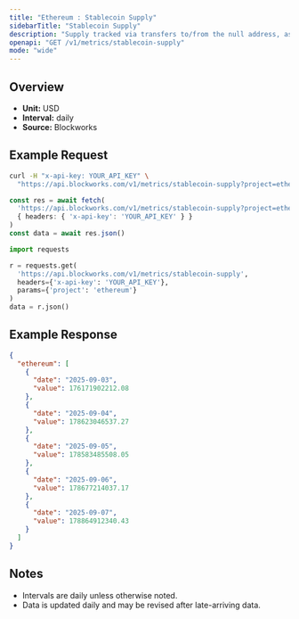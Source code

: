 ```yaml
---
title: "Ethereum : Stablecoin Supply"
sidebarTitle: "Stablecoin Supply"
description: "Supply tracked via transfers to/from the null address, as well as distinct issuance and redemption events for supported stablecoins. Circulating supply remove supply held in bridges, token treasuries, and known mint/burn addresses."
openapi: "GET /v1/metrics/stablecoin-supply"
mode: "wide"
---
```


## Overview

- **Unit:** USD
- **Interval:** daily
- **Source:** Blockworks

## Example Request

<CodeGroup>

```bash cURL
curl -H "x-api-key: YOUR_API_KEY" \
  "https://api.blockworks.com/v1/metrics/stablecoin-supply?project=ethereum"
```

```typescript TypeScript
const res = await fetch(
  'https://api.blockworks.com/v1/metrics/stablecoin-supply?project=ethereum',
  { headers: { 'x-api-key': 'YOUR_API_KEY' } }
)
const data = await res.json()
```

```python Python
import requests

r = requests.get(
  'https://api.blockworks.com/v1/metrics/stablecoin-supply',
  headers={'x-api-key': 'YOUR_API_KEY'},
  params={'project': 'ethereum'}
)
data = r.json()
```

</CodeGroup>

## Example Response

```json
{
  "ethereum": [
    {
      "date": "2025-09-03",
      "value": 176171902212.08
    },
    {
      "date": "2025-09-04",
      "value": 178623046537.27
    },
    {
      "date": "2025-09-05",
      "value": 178583485508.05
    },
    {
      "date": "2025-09-06",
      "value": 178677214037.17
    },
    {
      "date": "2025-09-07",
      "value": 178864912340.43
    }
  ]
}
```

## Notes
- Intervals are daily unless otherwise noted.
- Data is updated daily and may be revised after late-arriving data.
